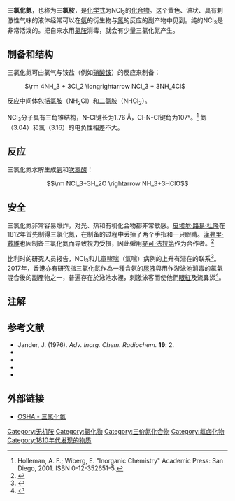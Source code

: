 {{Chembox
|   Name = 三氯化氮
|   ImageFile = Nitrogen-trichloride-2D.png
|   ImageSize = 100px
|   ImageName = 三氯化氮
|   ImageFile1 = Nitrogen-trichloride-3D-vdW.png
|   ImageSize1 = 100px
|   ImageName1 = 三氯化氮
|   ImageFile2 = Nitrogen trichloride.JPG
|   OtherNames = 氯化氮(III)、三氯胺
|Section1={{Chembox Identifiers
| ChemSpiderID_Ref = {{chemspidercite|correct|chemspider}}
| ChemSpiderID = 55361
| InChI = 1/Cl3N/c1-4(2)3
| InChIKey = QEHKBHWEUPXBCW-UHFFFAOYAZ
| ChEBI_Ref = {{ebicite|correct|EBI}}
| ChEBI = 37382
| SMILES = ClN(Cl)Cl
| StdInChI_Ref = {{stdinchicite|correct|chemspider}}
| StdInChI = 1S/Cl3N/c1-4(2)3
| StdInChIKey_Ref = {{stdinchicite|correct|chemspider}}
| StdInChIKey = QEHKBHWEUPXBCW-UHFFFAOYSA-N
| CASNo_Ref = {{cascite|correct|CAS}}
| CASNo = 10025-85-1
| UNII_Ref = {{fdacite|changed|FDA}}
| UNII = VA681HRW8W
| PubChem = 61437
| RTECS = QW974000
| EINECS = 233-045-1
| Gmelin = 1840
  }}
|Section2 = {{Chembox Properties
|   Formula = NCl<sub>3</sub>
|   MolarMass = 120.36 
|   Appearance = 黄色油状液体
|   Density = 1.635 g/mL
|   Solubility = 不溶<br />缓慢分解
|   MeltingPt = -40 °C (233 K)
|   BoilingPt = 71 °C (344 K)
|   Viscosity = 
  }}
| Section3 = {{Chembox Structure
|   MolShape = [[三角锥形分子构型|三角锥]]
|   Dipole = 0.6 [[德拜|D]]
  }}
| Section4 = {{Chembox Thermochemistry
|   DeltaHf = +232 kJ/mol
|   Entropy = ? J.K<sup>−1</sup>.mol<sup>−1</sup>
  }}
| Section7 = {{Chembox Hazards
|   EUClass = 易爆
|   NFPA-H = 2
|   NFPA-F = 0|   NFPA-R = 4
|   NFPA-O = OX
  }}
| Section8 = {{Chembox Related
|   OtherAnions = [[三氟化氮|三氟化氮]]、[[三溴化氮|三溴化氮]]、<br />[[三碘化氮|三碘化氮]]
|   OtherCations = [[三氯化磷|三氯化磷]]、[[三氯化砷|三氯化砷]]
|   Function = [[氯胺|氯胺]]
|   OtherFunctn = [[氯胺|氯胺]]、[[二氯胺|二氯胺]]
|   OtherCpds = [[硝酰氯|硝酰氯]]}}
}}
'''三氯化氮'''，也称为'''三氯胺'''，是[[化学式|化学式]]为NCl<sub>3</sub>的[[化合物|化合物]]。这个黄色、油状、具有刺激性气味的液体经常可以在[[氨|氨]]的衍生物与[[氯|氯]]的反应的副产物中见到。纯的NCl<sub>3</sub>是非常活泼的。把自来水用[[氯胺|氯胺]]消毒，就会有少量三氯化氮产生。

== 制备和结构 ==
三氯化氮可由氯气与铵盐（例如[[硝酸铵|硝酸铵]]）的反应来制备：
: <math>\rm 4NH_3 + 3Cl_2 \longrightarrow NCl_3 + 3NH_4Cl</math>
反应中间体包括[[氯胺|氯胺]]（NH<sub>2</sub>Cl）和[[二氯胺|二氯胺]]（NHCl<sub>2</sub>）。

NCl<sub>3</sub>分子具有三角锥结构，N-Cl键长为1.76 Â，Cl-N-Cl键角为107°。<ref>Holleman, A. F.; Wiberg, E. "Inorganic Chemistry" Academic Press: San Diego, 2001. ISBN 0-12-352651-5.</ref> 氮（3.04）和氯（3.16）的电负性相差不大。

== 反应 ==
三氯化氮水解生成[[氨|氨]]和[[次氯酸|次氯酸]]：
:<math>\rm NCl_3+3H_2O \rightarrow NH_3+3HClO</math>

== 安全 ==
三氯化氮非常容易爆炸，对光、热和有机化合物都非常敏感。[[皮埃尔·路易·杜隆|皮埃尔·路易·杜隆]]在1812年首先制得三氯化氮，在制备的过程中丢掉了两个手指和一只眼睛。[[漢弗里·戴維|漢弗里·戴維]]也因制备三氯化氮而导致視力受損，因此僱用[[麥可·法拉第|麥可·法拉第]]作为合作者。<ref>{{cite journal 
| author= Humphry Davy 
| title = On a New Detonating Compound
| journal = Philosophical Transactions of the Royal Society of London 
| year = 1813
| volume = 103
| issue = 
| pages = 1–7
| url = http://links.jstor.org/sici?sici=0261-0523%281813%29103%3C1%3AOANDC%3E2.0.CO%3B2-2 
| doi = 10.1098/rstl.1813.0002}}</ref>

比利时的研究人员报告，NCl<sub>3</sub>和儿童[[哮喘|哮喘]]（氣喘）病例的上升有潜在的联系<ref>{{cite journal en
 |title       = Chlorinated pool attendance, atopy, and the risk of asthma during childhood
 |author      = Bernard A, Carbonnelle S, de Burbure C, Michel O, Nickmilder M
 |journal     = Environmental Health Perspectives
 |year        = 2006
 |volume      = 114
 |issue       = 10
 |url         = http://www.ehponline.org/members/2006/8461/8461.pdf
 |pages       = 1567–1573
 |deadurl     = yes
 |archiveurl  = https://web.archive.org/web/20080528143045/http://www.ehponline.org/members/2006/8461/8461.pdf
 |archivedate = 2008-05-28
 |access-date = 2008-07-18
}}</ref>。2017年，香港亦有研究指三氯化氮作為一種含氨的[[尿液|尿液]]與用作游泳池消毒的氯氣混合後的副產物之一，普遍存在於泳池水裡，刺激泳客而使他們[[眼紅|眼紅]]及流鼻涕<ref>{{cite news |url=https://topick.hket.com/article/1878381/?lcc=at |title=游水眼紅流鼻涕 原來氯氣溝尿變出刺激物 |publisher=[[香港經濟日報|香港經濟日報]] |date=2017-08-18 |accessdate=2017-09-02 |language=zh-hant |archive-date=2017-09-02 |archive-url=https://web.archive.org/web/20170902011044/https://topick.hket.com/article/1878381/?lcc=at |dead-url=no }}</ref>。

== 注解 ==
{{reflist}}

== 参考文献 ==
<div class="references-small">
*Jander, J. (1976). ''Adv. Inorg. Chem. Radiochem.'' '''19''': 2.
*{{cite journal en
| title = Chemistry of N-bromamines and N-chloramines
| author= P. Kovacic, M. K. Lowery, K. W. Field
| journal= Chemical Reviews
| year= 1970
| volume = 70
| issue= 6
| doi = 10.1021/cr60268a002| pages = 639
}}
*{{cite journal en
| title = Structure of Solide Nitrogen-Trichloride (-125°C)
| author= Hartl, H.;, Schoner, J.; Jander, J.; Schulz, H.
| journal= Zeitschrift für Anorganische und Allgemeine Chemie
| year= 1975
| volume = 413
| issue= 1
| pages = 61–71
| doi = 10.1002/zaac.19754130108
}}
*{{cite journal en
| title = Molecula-Structure, Nuclear-Quadruple Coupling-Constant and Dipole-Moment of Nitrogen Trichloride from Microwave Spectroscopy
| author= Cazzoli, G.; Favero, P. G.; Dalborgo, A.
| journal= Journal of Molecular Spectroscopy
| year= 1974
| volume = 50
| issue= 1-3
| pages = 82
| doi = 10.1016/0022-2852(74)90219-7
}}
*{{cite journal en
| title = Nitrogen-chlorine compounds: Infrared spectra and Raman spectra of nitrogen trichloride
| author= Bayersdo, L.; Engelhar, U., Fischer, J.; Hohne, K.; Jander, J.
| journal= Zeitschrift für anorganische und allgemeine Chemie
| year= 1969
| volume = 366
| issue= 3-4
| pages = 169-
| doi = 10.1002/zaac.19693660308
}}</div>

== 外部链接 ==
* [http://www.osha.gov/dts/chemicalsampling/data/CH_257450.html OSHA - 三氯化氮]{{Wayback|url=http://www.osha.gov/dts/chemicalsampling/data/CH_257450.html |date=20080905104204 }}
{{无机氮化合物}}
{{氯化物}}

[[Category:无机胺|Category:无机胺]]
[[Category:氯化物|Category:氯化物]]
[[Category:三价氮化合物|Category:三价氮化合物]]
[[Category:氮卤化物|Category:氮卤化物]]
[[Category:1810年代发现的物质|Category:1810年代发现的物质]]